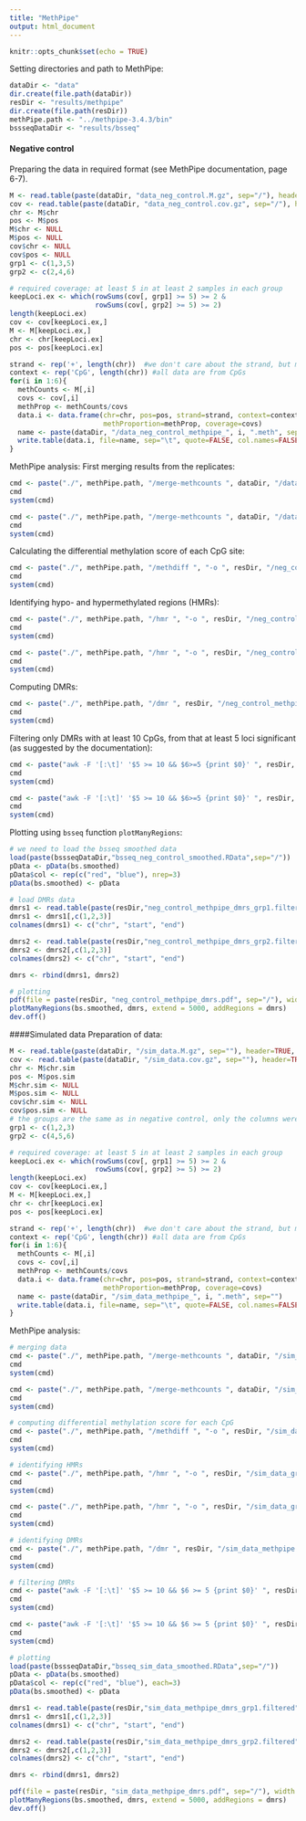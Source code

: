 ```yaml
---
title: "MethPipe"
output: html_document
---
```


```r
knitr::opts_chunk$set(echo = TRUE)
```

Setting directories and path to MethPipe:
```r
dataDir <- "data"
dir.create(file.path(dataDir))
resDir <- "results/methpipe"
dir.create(file.path(resDir))
methPipe.path <- "../methpipe-3.4.3/bin"
bssseqDataDir <- "results/bsseq"
```

#### Negative control
Preparing the data in required format (see MethPipe documentation, page 6-7).
```r
M <- read.table(paste(dataDir, "data_neg_control.M.gz", sep="/"), header=TRUE, sep="\t", stringsAsFactors = F)
cov <- read.table(paste(dataDir, "data_neg_control.cov.gz", sep="/"), header=TRUE, sep="\t", stringsAsFactors = F)
chr <- M$chr
pos <- M$pos
M$chr <- NULL
M$pos <- NULL
cov$chr <- NULL
cov$pos <- NULL
grp1 <- c(1,3,5)
grp2 <- c(2,4,6)

# required coverage: at least 5 in at least 2 samples in each group
keepLoci.ex <- which(rowSums(cov[, grp1] >= 5) >= 2 &
                     rowSums(cov[, grp2] >= 5) >= 2)
length(keepLoci.ex)
cov <- cov[keepLoci.ex,]
M <- M[keepLoci.ex,]
chr <- chr[keepLoci.ex]
pos <- pos[keepLoci.ex]

strand <- rep('+', length(chr))  #we don't care about the strand, but methpipe requires it
context <- rep('CpG', length(chr)) #all data are from CpGs
for(i in 1:6){
  methCounts <- M[,i]
  covs <- cov[,i]
  methProp <- methCounts/covs
  data.i <- data.frame(chr=chr, pos=pos, strand=strand, context=context,
                       methProportion=methProp, coverage=covs)
  name <- paste(dataDir, "/data_neg_control_methpipe_", i, ".meth", sep="")
  write.table(data.i, file=name, sep="\t", quote=FALSE, col.names=FALSE, row.names=FALSE)
}
```

MethPipe analysis: First merging results from the replicates:
```r
cmd <- paste("./", methPipe.path, "/merge-methcounts ", dataDir, "/data_neg_control_methpipe_1.meth ", dataDir, "/data_neg_control_methpipe_3.meth ", dataDir, "/data_neg_control_methpipe_5.meth ", "-o ", dataDir, "/data_neg_control_methpipe_grp1.meth", sep="")
cmd
system(cmd)

cmd <- paste("./", methPipe.path, "/merge-methcounts ", dataDir, "/data_neg_control_methpipe_2.meth ", dataDir, "/data_neg_control_methpipe_4.meth ", dataDir, "/data_neg_control_methpipe_6.meth ", "-o ", dataDir, "/data_neg_control_methpipe_grp2.meth", sep="")
cmd
system(cmd)
```

Calculating the differential methylation score of each CpG site:
```r
cmd <- paste("./", methPipe.path, "/methdiff ", "-o ", resDir, "/neg_control_methpipe.methdiff ", dataDir, "/data_neg_control_methpipe_grp1.meth ", dataDir, "/data_neg_control_methpipe_grp2.meth", sep="")
cmd
system(cmd)
```

Identifying hypo- and hypermethylated regions (HMRs):
```r
cmd <- paste("./", methPipe.path, "/hmr ", "-o ", resDir, "/neg_control_grp1.hmr ", dataDir, "/data_neg_control_methpipe_grp1.meth", sep="")
cmd
system(cmd)

cmd <- paste("./", methPipe.path, "/hmr ", "-o ", resDir, "/neg_control_grp2.hmr ", dataDir, "/data_neg_control_methpipe_grp2.meth", sep="")
cmd
system(cmd)
```

Computing DMRs:
```r
cmd <- paste("./", methPipe.path, "/dmr ", resDir, "/neg_control_methpipe.methdiff ", resDir, "/neg_control_grp1.hmr ", resDir, "/neg_control_grp2.hmr ", resDir, "/neg_control_methpipe_dmrs_grp1 ", resDir, "/neg_control_methpipe_dmrs_grp2", sep="")
cmd
system(cmd)
```

Filtering only DMRs with at least 10 CpGs, from that at least 5 loci significant (as suggested by the documentation):
```r
cmd <- paste("awk -F '[:\t]' '$5 >= 10 && $6>=5 {print $0}' ", resDir, "/neg_control_methpipe_dmrs_grp1 > ", resDir, "/neg_control_methpipe_dmrs_grp1.filtered", sep="")
cmd
system(cmd)

cmd <- paste("awk -F '[:\t]' '$5 >= 10 && $6>=5 {print $0}' ", resDir, "/neg_control_methpipe_dmrs_grp2 > ", resDir, "/neg_control_methpipe_dmrs_grp2.filtered", sep="")
cmd
system(cmd)
```

Plotting using `bsseq` function `plotManyRegions`:
```r
# we need to load the bsseq smoothed data
load(paste(bssseqDataDir,"bsseq_neg_control_smoothed.RData",sep="/"))
pData <- pData(bs.smoothed)
pData$col <- rep(c("red", "blue"), nrep=3)
pData(bs.smoothed) <- pData

# load DMRs data
dmrs1 <- read.table(paste(resDir,"neg_control_methpipe_dmrs_grp1.filtered",sep="/"), header=FALSE, stringsAsFactors = FALSE, sep="\t")
dmrs1 <- dmrs1[,c(1,2,3)]
colnames(dmrs1) <- c("chr", "start", "end")

dmrs2 <- read.table(paste(resDir,"neg_control_methpipe_dmrs_grp2.filtered",sep="/"), header=FALSE, stringsAsFactors = FALSE, sep="\t")
dmrs2 <- dmrs2[,c(1,2,3)]
colnames(dmrs2) <- c("chr", "start", "end")

dmrs <- rbind(dmrs1, dmrs2)

# plotting
pdf(file = paste(resDir, "neg_control_methpipe_dmrs.pdf", sep="/"), width = 10, height = 5)
plotManyRegions(bs.smoothed, dmrs, extend = 5000, addRegions = dmrs)
dev.off()
```

####Simulated data
Preparation of data:
```r
M <- read.table(paste(dataDir, "/sim_data.M.gz", sep=""), header=TRUE, sep="\t", stringsAsFactors=F)
cov <- read.table(paste(dataDir, "/sim_data.cov.gz", sep=""), header=TRUE, sep="\t", stringsAsFactors=F)
chr <- M$chr.sim
pos <- M$pos.sim
M$chr.sim <- NULL
M$pos.sim <- NULL
cov$chr.sim <- NULL
cov$pos.sim <- NULL
# the groups are the same as in negative control, only the columns were shuffled during simulation
grp1 <- c(1,2,3)
grp2 <- c(4,5,6)

# required coverage: at least 5 in at least 2 samples in each group
keepLoci.ex <- which(rowSums(cov[, grp1] >= 5) >= 2 &
                     rowSums(cov[, grp2] >= 5) >= 2)
length(keepLoci.ex)
cov <- cov[keepLoci.ex,]
M <- M[keepLoci.ex,]
chr <- chr[keepLoci.ex]
pos <- pos[keepLoci.ex]

strand <- rep('+', length(chr))  #we don't care about the strand, but methpipe requires it
context <- rep('CpG', length(chr)) #all data are from CpGs
for(i in 1:6){
  methCounts <- M[,i]
  covs <- cov[,i]
  methProp <- methCounts/covs
  data.i <- data.frame(chr=chr, pos=pos, strand=strand, context=context,
                       methProportion=methProp, coverage=covs)
  name <- paste(dataDir, "/sim_data_methpipe_", i, ".meth", sep="")
  write.table(data.i, file=name, sep="\t", quote=FALSE, col.names=FALSE, row.names=FALSE)
}
```

MethPipe analysis:
```r
# merging data
cmd <- paste("./", methPipe.path, "/merge-methcounts ", dataDir, "/sim_data_methpipe_1.meth ", dataDir, "/sim_data_methpipe_2.meth ", dataDir, "/sim_data_methpipe_3.meth ", "-o ", dataDir, "/sim_data_methpipe_grp1.meth", sep="")
cmd
system(cmd)

cmd <- paste("./", methPipe.path, "/merge-methcounts ", dataDir, "/sim_data_methpipe_4.meth ", dataDir, "/sim_data_methpipe_5.meth ", dataDir, "/sim_data_methpipe_6.meth ", "-o ", dataDir, "/sim_data_methpipe_grp2.meth", sep="")
cmd
system(cmd)

# computing differential methylation score for each CpG
cmd <- paste("./", methPipe.path, "/methdiff ", "-o ", resDir, "/sim_data_methpipe.methdiff ", dataDir, "/sim_data_methpipe_grp1.meth ", dataDir, "/sim_data_methpipe_grp2.meth", sep="")
cmd
system(cmd)

# identifying HMRs
cmd <- paste("./", methPipe.path, "/hmr ", "-o ", resDir, "/sim_data_grp1.hmr ", dataDir, "/sim_data_methpipe_grp1.meth", sep="")
cmd
system(cmd)

cmd <- paste("./", methPipe.path, "/hmr ", "-o ", resDir, "/sim_data_grp2.hmr ", dataDir, "/sim_data_methpipe_grp2.meth", sep="")
cmd
system(cmd)

# identifying DMRs
cmd <- paste("./", methPipe.path, "/dmr ", resDir, "/sim_data_methpipe.methdiff ", resDir, "/sim_data_grp1.hmr ", resDir, "/sim_data_grp2.hmr ", resDir, "/sim_data_methpipe_dmrs_grp1 ", resDir, "/sim_data_methpipe_dmrs_grp2", sep="")
cmd
system(cmd)

# filtering DMRs
cmd <- paste("awk -F '[:\t]' '$5 >= 10 && $6 >= 5 {print $0}' ", resDir, "/sim_data_methpipe_dmrs_grp1 > ", resDir, "/sim_data_methpipe_dmrs_grp1.filtered", sep="")
cmd
system(cmd)

cmd <- paste("awk -F '[:\t]' '$5 >= 10 && $6 >= 5 {print $0}' ", resDir, "/sim_data_methpipe_dmrs_grp2 > ", resDir, "/sim_data_methpipe_dmrs_grp2.filtered", sep="")
cmd
system(cmd)

# plotting
load(paste(bssseqDataDir,"bsseq_sim_data_smoothed.RData",sep="/"))
pData <- pData(bs.smoothed)
pData$col <- rep(c("red", "blue"), each=3)
pData(bs.smoothed) <- pData

dmrs1 <- read.table(paste(resDir,"sim_data_methpipe_dmrs_grp1.filtered",sep="/"), header=FALSE, stringsAsFactors = FALSE, sep="\t")
dmrs1 <- dmrs1[,c(1,2,3)]
colnames(dmrs1) <- c("chr", "start", "end")

dmrs2 <- read.table(paste(resDir,"sim_data_methpipe_dmrs_grp2.filtered",sep="/"), header=FALSE, stringsAsFactors = FALSE, sep="\t")
dmrs2 <- dmrs2[,c(1,2,3)]
colnames(dmrs2) <- c("chr", "start", "end")

dmrs <- rbind(dmrs1, dmrs2)

pdf(file = paste(resDir, "sim_data_methpipe_dmrs.pdf", sep="/"), width = 10, height = 5)
plotManyRegions(bs.smoothed, dmrs, extend = 5000, addRegions = dmrs)
dev.off()
```